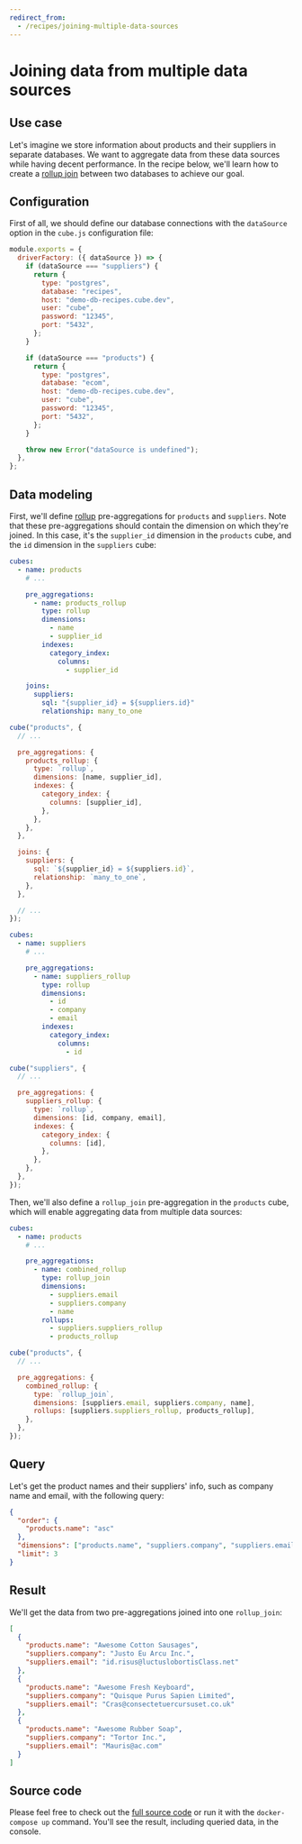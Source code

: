 ```yaml
---
redirect_from:
  - /recipes/joining-multiple-data-sources
---
```


# Joining data from multiple data sources

## Use case

Let's imagine we store information about products and their suppliers in
separate databases. We want to aggregate data from these data sources while
having decent performance. In the recipe below, we'll learn how to create a
[rollup join](https://cube.dev/docs/schema/reference/pre-aggregations#parameters-type-rollupjoin)
between two databases to achieve our goal.

## Configuration

First of all, we should define our database connections with the `dataSource`
option in the `cube.js` configuration file:

```javascript
module.exports = {
  driverFactory: ({ dataSource }) => {
    if (dataSource === "suppliers") {
      return {
        type: "postgres",
        database: "recipes",
        host: "demo-db-recipes.cube.dev",
        user: "cube",
        password: "12345",
        port: "5432",
      };
    }

    if (dataSource === "products") {
      return {
        type: "postgres",
        database: "ecom",
        host: "demo-db-recipes.cube.dev",
        user: "cube",
        password: "12345",
        port: "5432",
      };
    }

    throw new Error("dataSource is undefined");
  },
};
```

## Data modeling

First, we'll define
[rollup](https://cube.dev/docs/schema/reference/pre-aggregations#parameters-type-rollup)
pre-aggregations for `products` and `suppliers`. Note that these
pre-aggregations should contain the dimension on which they're joined. In this
case, it's the `supplier_id` dimension in the `products` cube, and the `id`
dimension in the `suppliers` cube:

<CodeTabs>

```yaml
cubes:
  - name: products
    # ...

    pre_aggregations:
      - name: products_rollup
        type: rollup
        dimensions:
          - name
          - supplier_id
        indexes:
          category_index:
            columns:
              - supplier_id

    joins:
      suppliers:
        sql: "{supplier_id} = ${suppliers.id}"
        relationship: many_to_one
```

```javascript
cube("products", {
  // ...

  pre_aggregations: {
    products_rollup: {
      type: `rollup`,
      dimensions: [name, supplier_id],
      indexes: {
        category_index: {
          columns: [supplier_id],
        },
      },
    },
  },

  joins: {
    suppliers: {
      sql: `${supplier_id} = ${suppliers.id}`,
      relationship: `many_to_one`,
    },
  },

  // ...
});
```

</CodeTabs>

<CodeTabs>

```yaml
cubes:
  - name: suppliers
    # ...

    pre_aggregations:
      - name: suppliers_rollup
        type: rollup
        dimensions:
          - id
          - company
          - email
        indexes:
          category_index:
            columns:
              - id
```

```javascript
cube("suppliers", {
  // ...

  pre_aggregations: {
    suppliers_rollup: {
      type: `rollup`,
      dimensions: [id, company, email],
      indexes: {
        category_index: {
          columns: [id],
        },
      },
    },
  },
});
```

</CodeTabs>

Then, we'll also define a `rollup_join` pre-aggregation in the `products` cube,
which will enable aggregating data from multiple data sources:

<CodeTabs>

```yaml
cubes:
  - name: products
    # ...

    pre_aggregations:
      - name: combined_rollup
        type: rollup_join
        dimensions:
          - suppliers.email
          - suppliers.company
          - name
        rollups:
          - suppliers.suppliers_rollup
          - products_rollup
```

```javascript
cube("products", {
  // ...

  pre_aggregations: {
    combined_rollup: {
      type: `rollup_join`,
      dimensions: [suppliers.email, suppliers.company, name],
      rollups: [suppliers.suppliers_rollup, products_rollup],
    },
  },
});
```

</CodeTabs>

## Query

Let's get the product names and their suppliers' info, such as company name and
email, with the following query:

```json
{
  "order": {
    "products.name": "asc"
  },
  "dimensions": ["products.name", "suppliers.company", "suppliers.email"],
  "limit": 3
}
```

## Result

We'll get the data from two pre-aggregations joined into one `rollup_join`:

```json
[
  {
    "products.name": "Awesome Cotton Sausages",
    "suppliers.company": "Justo Eu Arcu Inc.",
    "suppliers.email": "id.risus@luctuslobortisClass.net"
  },
  {
    "products.name": "Awesome Fresh Keyboard",
    "suppliers.company": "Quisque Purus Sapien Limited",
    "suppliers.email": "Cras@consectetuercursuset.co.uk"
  },
  {
    "products.name": "Awesome Rubber Soap",
    "suppliers.company": "Tortor Inc.",
    "suppliers.email": "Mauris@ac.com"
  }
]
```

## Source code

Please feel free to check out the
[full source code](https://github.com/cube-js/cube/tree/master/examples/recipes/joining-multiple-datasources-data)
or run it with the `docker-compose up` command. You'll see the result, including
queried data, in the console.
